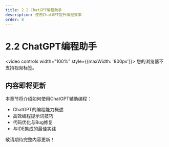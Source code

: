 ```yaml
---
title: 2.2 ChatGPT编程助手
description: 使用ChatGPT提升编程效率
order: 8
---
```


# 2.2 ChatGPT编程助手

<video controls width="100%" style={{maxWidth: '800px'}}>
  <source src="https://minio.xiaofeng.show/ai-code/2.2.mp4" type="video/mp4" />
  您的浏览器不支持视频标签。
</video>

## 内容即将更新

本章节将介绍如何使用ChatGPT辅助编程：

- ChatGPT的编程能力概述
- 高效编程提示词技巧
- 代码优化与Bug修复
- 与IDE集成的最佳实践

敬请期待完整内容更新！ 